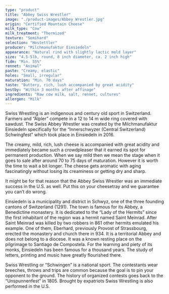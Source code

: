 ```yaml
---
type: "product"
title: "Abbey Swiss Wrestler"
image: "./product-images/Abbey Wrestler.jpg"
origin: "Certified Mountain Cheese"
milk_type: "Cow"
milk_treatment: "Thermized"
texture: "Semihard"
selection: "Hostettler"
producer: "Milchmanufaktur Einsiedeln"
appearance: "Natural rind with slightly lactic mold layer"
size: "4.5-5lb, round, 8 inch diameter, ca. 2 inch high"
fidm: "Min. 55%"
rennet: "Animal"
paste: "Creamy, elastic"
holes: "Small, irregular"
maturation: "Min. 70 days"
taste: "Buttery, rich, lush accompanied by great acidity"
bestby: "Within 3 months after affinage"
ingredients: "Raw cow milk, salt, rennet, cultures"
allergen: "Milk"
---
```


Swiss Wrestling is an indigenous and century old sport in Switzerland. Farmers and “Älpler” compete in a 12 to 14 m wide ring covered with sawdust. The Swiss Abbey Wrestler was created by the Milchmanufaktur Einsiedeln specifically for the “Innerschwyzer (Central Switzerland) Schwingfest” which took place in Einsiedeln in 2016. 

The creamy, mild, rich, lush cheese is accompanied with great acidity and immediately became such a crowdpleaser that it earned its spot for permanent production. When we say mild then we mean the stage when it goes to sale after around 70 to 75 days of maturation. However it is worth the time to wait a bit longer. The cheese gets aromatic with aging fascinatingly without losing its creaminess or getting dry and sharp. 

It might be for that reason that the Abbey Swiss Wrestler was an immediate success in the U.S. as well. Put this on your cheesetray and we guarantee you can’t do wrong.

Einsiedeln is a municipality and district in Schwyz, one of the three founding cantons of Switzerland (1291). The town is famous for its Abbey, a Benedictine monastery. It is dedicated to the “Lady of the Hermits” since the first inhabitant of the region was a hermit named Saint Meinrad. After Saint Meinrad was killed by two robbers in 861 other hermits emulated his example. One of them, Eberhard, previously Provost of Strassbourg, erected the monastery and church there in 934. It is a territorial Abbey and does not belong to a diocese. It was a known resting place on the pilgrimage to Santiago de Compostela. For the learning and piety of its monks, Einsiedeln has been famous for a thousand years. The study of letters, printing and music have greatly flourished there.

Swiss Wrestling or “Schwingen” is a national sport. The contestants wear breeches, throws and trips are common because the goal is to pin your opponent to the ground. The history of organized contests goes back to the “Unspunnenfest” in 1805. Brought by expatriots Swiss Wrestling is also performed in the U.S.